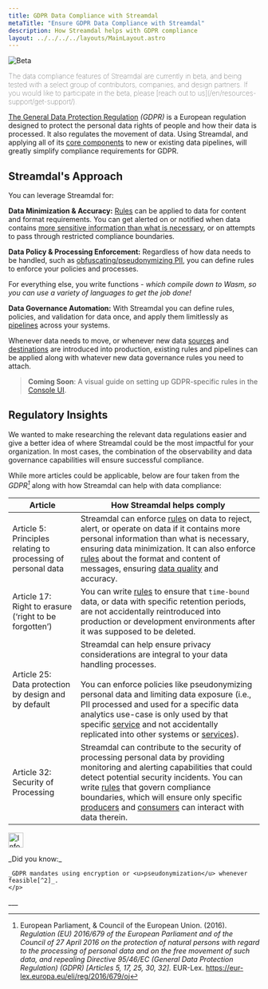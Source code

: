 ```yaml
---
title: GDPR Data Compliance with Streamdal
metaTitle: "Ensure GDPR Data Compliance with Streamdal"
description: How Streamdal helps with GDPR compliance
layout: ../../../../layouts/MainLayout.astro
---
```



<Changes />

<Notification type="checked">
  <img src={beta} alt="Beta" />
  <p style="font-weight: lighter;">The data compliance features of Streamdal 
  are currently in beta, and being tested with a select group of contributors, 
  companies, and design partners. If you would like to participate in the beta, 
  please 
  [reach out to us](/en/resources-support/get-support/).</p>
</Notification>

<a href="https://eur-lex.europa.eu/eli/reg/2016/679/oj" target="_blank">The General Data Protection Regulation</a> 
_(GDPR)_ is a European regulation designed to protect the personal data rights 
of people and how their data is processed. It also regulates the movement of 
data. Using Streamdal, and applying all of its [core components](/en/core-components/overview/) 
to new or existing data pipelines, will greatly simplify compliance requirements 
for GDPR.

## Streamdal's Approach

You can leverage Streamdal for:


**Data Minimization & Accuracy:** <a href="/en/resources-support/glossary/#rule-or-step" class="pkeyword">Rules</a> can be applied to data for content and format requirements. You can get alerted on or notified when data contains <u>more sensitive information than what is necessary</u>, or on attempts to pass through restricted compliance boundaries.

**Data Policy & Processing Enforcement:** Regardless of how data needs to be handled, such as <u>obfuscating/pseudonymizing PII</u>, you can define rules to enforce your policies and processes. 

For everything else, you write functions - _which compile down to Wasm, so you can use a variety of languages to get the job done!_

**Data Governance Automation:** With Streamdal you can define rules, policies, and validation for data once, and apply them limitlessly as [pipelines](/en/guides/pipelines/) across your systems. 

Whenever data needs to move, or whenever new data <a href="/en/resources-support/glossary/#source" class="pkeyword">sources</a> and <a href="/en/resources-support/glossary/#destination" class="pkeyword">destinations</a> are introduced into production, existing rules and pipelines can be applied along with whatever new data governance rules you need to attach.

> **Coming Soon**: A visual guide on setting up GDPR-specific rules in the 
[Console UI](/en/core-components/console-ui/).

## Regulatory Insights

We wanted to make researching the relevant data regulations easier and give a 
better idea of where Streamdal could be the most impactful for your 
organization. In most cases, the combination of the observability and data 
governance capabilities will ensure successful compliance. 

While more articles could be applicable, below are four taken from the 
_GDPR[^1]_ along with how Streamdal can help with data compliance:

| Article | How Streamdal helps comply |
|-|-|
| Article 5: Principles relating to processing of personal data | Streamdal can enforce [rules](/en/resources-support/glossary/#rule-or-step) on data to reject, alert, or operate on data if it contains more personal information than what is necessary, ensuring data minimization. It can also enforce [rules](/en/resources-support/glossary/#rule-or-step) about the format and content of messages, ensuring [data quality](/en/data-governance/data-quality/) and accuracy.
| Article 17: <br />Right to erasure (‘right to be forgotten’) | You can write [rules](/en/resources-support/glossary/#rule-or-step) to ensure that `time-bound` data, or data with specific retention periods, are not accidentally reintroduced into production or development environments after it was supposed to be deleted. |
| Article 25: <br />Data protection by design and by default | Streamdal can help ensure privacy considerations are integral to your data handling processes. <br /> <br />You can enforce policies like pseudonymizing personal data and limiting data exposure (i.e., PII processed and used for a specific data analytics use-case is only used by that specific [service](/en/resources-support/glossary/#service) and not accidentally replicated into other systems or [services](/en/resources-support/glossary/#service)). |
| Article 32: Security of Processing | Streamdal can contribute to the security of processing personal data by providing monitoring and alerting capabilities that could detect potential security incidents. You can write [rules](/en/resources-support/glossary/#rule-or-step) that govern compliance boundaries, which will ensure only specific [producers](/en/resources-support/glossary/#producer) and [consumers](/en/resources-support/glossary/#consumer) can interact with data therein. |

<Notification type="information">
  <img src={info} alt="Information" width="30px" height="30px" />
  <div class="prose-md prose-p:my-2 prose-a:text-purple-dark prose-a:underline">
    <p>
    _Did you know:_

    _GDPR mandates using encryption or <u>pseudonymization</u> whenever feasible[^2]_.
    </p>
  </div>
</Notification>
___

[^1]: European Parliament, & Council of the European Union. (2016). _Regulation (EU) 2016/679 of the European Parliament and of the Council of 27 April 2016 on the protection of natural persons with regard to the processing of personal data and on the free movement of such data, and repealing Directive 95/46/EC (General Data Protection Regulation) (GDPR) [Articles 5, 17, 25, 30, 32]._ EUR-Lex. https://eur-lex.europa.eu/eli/reg/2016/679/oj 
[^2]: GDPR.EU. (n.d.). _GDPR checklist for data controllers: Data Security._ https://gdpr.eu/checklist/
